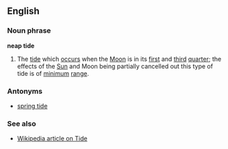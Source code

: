==English==
===Noun phrase===
'''neap tide'''
# The [[tide]] which [[occur]]s when the [[Moon]] is in its [[first]] and [[third]] [[quarter]]; the effects of the [[Sun]] and Moon being partially cancelled out this type of tide is of [[minimum]] [[range]].
===Antonyms===
* [[spring tide]]
===See also===
* [[w:Tide|Wikipedia article on Tide]]